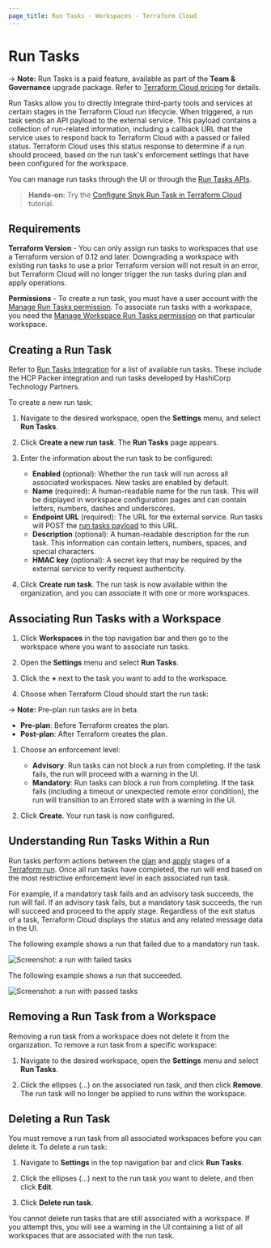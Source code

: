 ```yaml
---
page_title: Run Tasks - Workspaces - Terraform Cloud
---
```


# Run Tasks

-> **Note:** Run Tasks is a paid feature, available as part of the **Team & Governance** upgrade package. Refer to [Terraform Cloud pricing](https://www.hashicorp.com/products/terraform/pricing) for details.

Run Tasks allow you to directly integrate third-party tools and services at certain stages in the Terraform Cloud run lifecycle. When triggered, a run task sends an API payload to the external service. This payload contains a collection of run-related information, including a callback URL that the service uses to respond back to Terraform Cloud with a passed or failed status. Terraform Cloud uses this status response to determine if a run should proceed, based on the run task's enforcement settings that have been configured for the workspace.

You can manage run tasks through the UI or through the [Run Tasks APIs](/cloud-docs/api-docs/run-tasks/run-tasks).

> **Hands-on:** Try the [Configure Snyk Run Task in Terraform Cloud](https://learn.hashicorp.com/tutorials/terraform/cloud-run-tasks-snyk?utm_source=WEBSITE&utm_medium=WEB_IO&utm_offer=ARTICLE_PAGE&utm_content=DOCS) tutorial.

## Requirements

**Terraform Version** - You can only assign run tasks to workspaces that use a Terraform version of 0.12 and later. Downgrading a workspace with existing run tasks to use a prior Terraform version will not result in an error, but Terraform Cloud will no longer trigger the run tasks during plan and apply operations.

**Permissions** - To create a run task, you must have a user account with the [Manage Run Tasks permission](/cloud-docs/users-teams-organizations/permissions#manage-run-tasks). To associate run tasks with a workspace, you need the [Manage Workspace Run Tasks permission](/cloud-docs/users-teams-organizations/permissions#general-workspace-permissions) on that particular workspace.

## Creating a Run Task

Refer to [Run Tasks Integration](/cloud-docs/integrations/run-tasks#hcp-packer-run-task) for a list of available run tasks. These include the HCP Packer integration and run tasks developed by HashiCorp Technology Partners.

To create a new run task:

1. Navigate to the desired workspace, open the **Settings** menu, and select **Run Tasks**.

1. Click **Create a new run task**. The **Run Tasks** page appears.

1. Enter the information about the run task to be configured:

   - **Enabled** (optional): Whether the run task will run across all associated workspaces. New tasks are enabled by default.
   - **Name** (required): A human-readable name for the run task. This will be displayed in workspace configuration pages and can contain letters, numbers, dashes and underscores.
   - **Endpoint URL** (required): The URL for the external service. Run tasks will POST the [run tasks payload](/cloud-docs/integrations/run-tasks/#integration-details) to this URL.
   - **Description** (optional): A human-readable description for the run task. This information can contain letters, numbers, spaces, and special characters.
   - **HMAC key** (optional): A secret key that may be required by the external service to verify request authenticity.

1. Click **Create run task**. The run task is now available within the organization, and you can associate it with one or more workspaces.

## Associating Run Tasks with a Workspace

1. Click **Workspaces** in the top navigation bar and then go to the workspace where you want to associate run tasks.

1. Open the **Settings** menu and select **Run Tasks**.

1. Click the **+** next to the task you want to add to the workspace.

1. Choose when Terraform Cloud should start the run task:

-> **Note:** Pre-plan run tasks are in beta.

   - **Pre-plan**: Before Terraform creates the plan.
   - **Post-plan**: After Terraform creates the plan.

1. Choose an enforcement level:

   - **Advisory**: Run tasks can not block a run from completing. If the task fails, the run will proceed with a warning in the UI.
   - **Mandatory**: Run tasks can block a run from completing. If the task fails (including a timeout or unexpected remote error condition), the run will transition to an Errored state with a warning in the UI.

1. Click **Create**. Your run task is now configured.

## Understanding Run Tasks Within a Run

Run tasks perform actions between the [plan](/cloud-docs/run/states#4-the-plan-stage) and [apply](/cloud-docs/run/states#8-the-apply-stage) stages of a [Terraform run](/cloud-docs/run). Once all run tasks have completed, the run will end based on the most restrictive enforcement level in each associated run task.

For example, if a mandatory task fails and an advisory task succeeds, the run will fail. If an advisory task fails, but a mandatory task succeeds, the run will succeed and proceed to the apply stage. Regardless of the exit status of a task, Terraform Cloud displays the status and any related message data in the UI.

The following example shows a run that failed due to a mandatory run task.

![Screenshot: a run with failed tasks](/img/docs/run-tasks-run-failed.png)

The following example shows a run that succeeded.

![Screenshot: a run with passed tasks](/img/docs/run-tasks-run-success.png)

## Removing a Run Task from a Workspace

Removing a run task from a workspace does not delete it from the organization. To remove a run task from a specific workspace:

1. Navigate to the desired workspace, open the **Settings** menu and select **Run Tasks**.

1. Click the ellipses (...) on the associated run task, and then click **Remove**. The run task will no longer be applied to runs within the workspace.

## Deleting a Run Task

You must remove a run task from all associated workspaces before you can delete it. To delete a run task:

1. Navigate to **Settings** in the top navigation bar and click **Run Tasks**.

1. Click the ellipses (...) next to the run task you want to delete, and then click **Edit**.

1. Click **Delete run task**.

You cannot delete run tasks that are still associated with a workspace. If you attempt this, you will see a warning in the UI containing a list of all workspaces that are associated with the run task.
